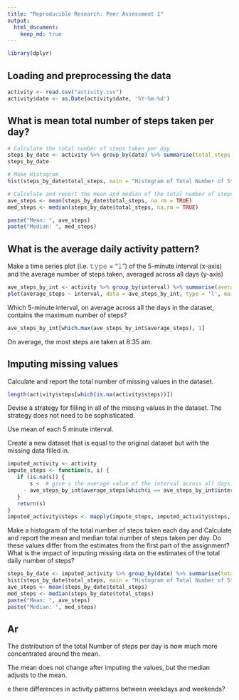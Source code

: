 ```yaml
---
title: "Reproducible Research: Peer Assessment 1"
output: 
  html_document:
    keep_md: true
---
```

```r
library(dplyr)
```

## Loading and preprocessing the data
```r
activity <- read.csv("activity.csv")
activity$date <- as.Date(activity$date, '%Y-%m-%d')
```


## What is mean total number of steps taken per day?
```r
# Calculate the total number of steps taken per day
steps_by_date <- activity %>% group_by(date) %>% summarise(total_steps = sum(steps))
steps_by_date
```

```r
# Make Histogram
hist(steps_by_date$total_steps, main = "Histogram of Total Number of Steps per Day", xlab = "Steps")
```

```r
# Calculate and report the mean and median of the total number of steps taken per day
ave_steps <- mean(steps_by_date$total_steps, na.rm = TRUE)
med_steps <- median(steps_by_date$total_steps, na.rm = TRUE)
```


```r
paste("Mean: ", ave_steps)
paste("Median: ", med_steps)
```

## What is the average daily activity pattern?

Make a time series plot (i.e. 𝚝𝚢𝚙𝚎 = "𝚕") of the 5-minute interval (x-axis) and the average number of steps taken, averaged across all days (y-axis)

```r
ave_steps_by_int <- activity %>% group_by(interval) %>% summarise(average_steps = mean(steps, na.rm = TRUE))
plot(average_steps ~ interval, data = ave_steps_by_int, type = 'l', main = 'Average Daily Activity')
```

Which 5-minute interval, on average across all the days in the dataset, contains the maximum number of steps?

```r
ave_steps_by_int[which.max(ave_steps_by_int$average_steps), 1]
```

On average, the most steps are taken at 8:35 am.

## Imputing missing values

Calculate and report the total number of missing values in the dataset.

```r
length(activity$steps[which(is.na(activity$steps))])
```

Devise a strategy for filling in all of the missing values in the dataset. The strategy does not need to be sophisticated.

Use mean of each 5 minute interval.

Create a new dataset that is equal to the original dataset but with the missing data filled in.

```r
imputed_activity <- activity
impute_steps <- function(s, i) {
   if (is.na(s)) {
       s <  # give s the average value of the interval across all days.
     - ave_steps_by_int$average_steps[which(i == ave_steps_by_int$interval)]
   }
   return(s)
}
imputed_activity$steps <- mapply(impute_steps, imputed_activity$steps, imputed_activity$interval)
```

Make a histogram of the total number of steps taken each day and Calculate and report the mean and median total number of steps taken per day. Do these values differ from the estimates from the first part of the assignment? What is the impact of imputing missing data on the estimates of the total daily number of steps?

```r
steps_by_date <- imputed_activity %>% group_by(date) %>% summarise(total_steps = sum(steps))
hist(steps_by_date$total_steps, main = "Histogram of Total Number of Steps per Day", xlab = "Steps")
ave_steps <- mean(steps_by_date$total_steps)
med_steps <- median(steps_by_date$total_steps)
paste("Mean: ", ave_steps)
paste("Median: ", med_steps)
```
## Ar
The distribution of the total Number of steps per day is now much more concentrated around the mean.

The mean does not change after imputing the values, but the median adjusts to the mean.

e there differences in activity patterns between weekdays and weekends?

